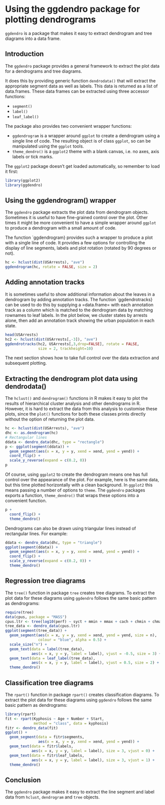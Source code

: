 % \VignetteEngine{knitr::knitr}
% \VignetteIndexEntry{Plotting dendrograms and tree diagrams with ggplot}
% \VignettePackage{ggdendro}


# Using the ggdendro package for plotting dendrograms

`ggdendro` is a package that makes it easy to extract dendrogram and tree diagrams into a data frame.  

## Introduction

The `ggdendro` package provides a general framework to extract the plot data for a dendrograms and tree diagrams.

It does this by providing generic function `dendrodata()` that will extract the appropriate segment data as well as labels.  This data is returned as a list of data.frames.  These data frames can be extracted using three accessor functions:

- `segment()`
- `label()`
- `leaf_label()`

The package also provides two convenient wrapper functions:


- `ggdendrogram` is a wrapper around `ggplot` to create a dendrogram using a single line of code.  The resulting object is of class `ggplot`, so can be manipulated using the `ggplot` tools.
- `theme_dendro()` is a `ggplot2` theme with a blank canvas, i.e. no axes, axis labels or tick marks.

The `ggplot2` package doesn't get loaded automatically, so remember to load it first: 

```r
library(ggplot2)
library(ggdendro)
```

## Using the ggdendrogram() wrapper

The `ggdendro` package extracts the plot data from dendrogram objects.  Sometimes it is useful to have fine-grained control over the plot.  Other times it might be more convenient to have a simple wrapper around `ggplot` to produce a dendrogram with a small amount of code.

The function `ggdendrogram} provides such a wrapper to produce a plot with a single line of code.  It provides a few options for controlling the display of line segments, labels and plot rotation (rotated by 90 degrees or not).  

```r
hc <- hclust(dist(USArrests), "ave")
ggdendrogram(hc, rotate = FALSE, size = 2)
```

## Adding annotation tracks

It is sometimes useful to show additional information about the leaves in a dendrogram by adding annotation tracks.  The function `ggdendrotracks} can be used to do this by supplying a =data.frame= with each annotation track as a column which is matched to the dendrogram data by matching rownames to leaf labels.  In the plot below, we cluster states by arrests alone, then add an annotation track showing the urban population in each state.

```r
head(USArrests)
hc2 <- hclust(dist(USArrests[,-3]), "ave")
ggdendrotracks(hc2, USArrests[,3,drop=FALSE], rotate = FALSE, 
               size = 2, trackheight=10)
```


The next section shows how to take full control over the data extraction and subsequent plotting.

## Extracting the dendrogram plot data using dendrodata()

The `hclust()` and `dendrogram()` functions in R makes it easy to plot the results of hierarchical cluster analysis and other dendrograms in R.  However, it is hard to extract the data from this analysis to customise these plots, since the `plot()` functions for both these classes prints directly without the option of returning the plot data.  

```r
hc <- hclust(dist(USArrests), "ave")
dhc <- as.dendrogram(hc)
# Rectangular lines
ddata <- dendro_data(dhc, type = "rectangle")
p <- ggplot(segment(ddata)) + 
  geom_segment(aes(x = x, y = y, xend = xend, yend = yend)) + 
  coord_flip() + 
  scale_y_reverse(expand = c(0.2, 0))
p
```



Of course, using `ggplot2` to create the dendrogram means one has full control over the appearance of the plot.  For example, here is the same data, but this time plotted horizontally with a clean background.  In `ggplot2` this means
passing a number of options to `theme`.  The `ggdendro` packages exports a function, `theme_dendro()` that wraps these options into a convenient function.

```r
p + 
  coord_flip() + 
  theme_dendro()
```


Dendrograms can also be drawn using triangular lines instead of rectangular lines.  For example:

```r
ddata <- dendro_data(dhc, type = "triangle")
ggplot(segment(ddata)) + 
  geom_segment(aes(x = x, y = y, xend = xend, yend = yend)) + 
  coord_flip() + 
  scale_y_reverse(expand = c(0.2, 0)) +
  theme_dendro()
```



## Regression tree diagrams

The `tree()` function in package `tree` creates tree diagrams.  To extract the plot data for these diagrams using `ggdendro` follows the same basic pattern as dendrograms: 

```r
require(tree)
data(cpus, package = "MASS")
cpus.ltr <- tree(log10(perf) ~ syct + mmin + mmax + cach + chmin + chmax, data = cpus)
tree_data <- dendro_data(cpus.ltr)
ggplot(segment(tree_data)) +
  geom_segment(aes(x = x, y = y, xend = xend, yend = yend, size = n), 
               colour = "blue", alpha = 0.5) +
  scale_size("n") +
  geom_text(data = label(tree_data), 
            aes(x = x, y = y, label = label), vjust = -0.5, size = 3) +
  geom_text(data = leaf_label(tree_data), 
            aes(x = x, y = y, label = label), vjust = 0.5, size = 2) +
  theme_dendro()

```



## Classification tree diagrams

The `rpart()` function in package `rpart()` creates classification diagrams.  To extract the plot data for these diagrams using `ggdendro` follows the same basic pattern as dendrograms: 

```r
library(rpart)
fit <- rpart(Kyphosis ~ Age + Number + Start, 
             method = "class", data = kyphosis)
fitr <- dendro_data(fit)
ggplot() + 
  geom_segment(data = fitr$segments, 
               aes(x = x, y = y, xend = xend, yend = yend)) + 
  geom_text(data = fitr$labels, 
            aes(x = x, y = y, label = label), size = 3, vjust = 0) +
  geom_text(data = fitr$leaf_labels, 
            aes(x = x, y = y, label = label), size = 3, vjust = 1) +
  theme_dendro()
```




## Conclusion

The `ggdendro` package makes it easy to extract the line segment and label data from `hclust`, `dendrogram` and `tree` objects.




